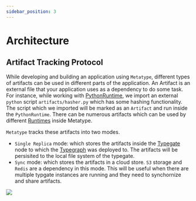 ```yaml
---
sidebar_position: 3
---
```


# Architecture


## Artifact Tracking Protocol

While developing and building an application using `Metatype`, different types of artifacts can be used in different parts of the application. An Artifact is an external file that your application uses as a dependency to do some task. For instance, while working with [PythonRuntime](/docs/reference/runtimes/python), we import an external `python` script `artifacts/hasher.py` which has some hashing functionality. The script which we imported will be marked as an `Artifact` and run inside the `PythonRuntime`. There can be numerous artifacts which can be used by different [Runtimes](/docs/reference/runtimes) inside Metatype. 

`Metatype` tracks these artifacts into two modes.
- `Single Replica` mode: which stores the artifacts inside the [Typegate](/docs/reference/typegate) node to which the [Typegraph](/docs/reference/typegraph) was deployed to. The artifacts will be persisited to the local file system of the typegate.
- `Sync` mode: which stores the artifacts in a cloud store. `S3` storage and `Redis` are a dependency in this mode. This will be useful when there are multiple typgate instances are running and they need to synchornize and share artifacts. 

<div className="text-center md:float-right p-8">

![](../../../../docs/workflows/artifact_upload_protocol.drawio.svg)

</div>
